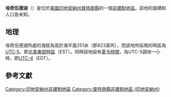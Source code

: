 {{noteTA
|G1=USState
|G2=地名
|G3=Unit
}}
{{Infobox settlement
|official_name            = 埃奇伍德湖
|native_name = Edgewood Lake
|settlement_type          = [[非建制地區|非建制地區]]
|image_skyline            = 
|imagesize                = 
|pushpin_map              = USA Indiana
|pushpin_label            = 埃奇伍德湖
|pushpin_label_position   = top
|pushpin_map_caption      = 埃奇伍德湖在印地安納州的位置
|subdivision_type         = [[世界政區索引|國家]]
|subdivision_type1        = [[美国州份|州份]]
|subdivision_type2        = [[印地安納州行政区划|縣]]
|subdivision_name         = [[美国|美国]]
|subdivision_name1        = [[印地安納州|印地安納州]]
|subdivision_name2        = [[普特南縣_(印地安納州)|普特南縣]]
|elevation_ft             = 823
|elevation_m              = 251
|area_total_km2           = 
|area_total_sq_mi         = 
|area_land_km2            = 
|area_land_sq_mi          = 
|area_water_km2           = 
|area_water_sq_mi         = 
|population_as_of         = 2010
|population_footnotes     = 
|population_total         = 
|population_metro         = 
|population_density_km2   = auto
|population_density_sq_mi = auto
|timezone                 = [[北美东部时区|北美东部时区]]
|utc_offset               = -5
|coordinates              = {{coord|39|38|22|N|86|47|57|W|display=inline,title}}
| coor_pinpoint           = 
| coordinates_footnotes   = 
|timezone_DST             = EDT
|utc_offset_DST           = -4
|postal_code_type         = [[美國郵區編號|郵區編號]]
|postal_code              = 46135
|area_code                = {{link-en|电话区号765|Area code 765|765}}
|blank_name = [[地名信息系统|GNIS ID]]
|blank_info = 434015<ref name="GNIS">{{cite gnis|434015|Edgewood Lake}}</ref>
}}
'''埃奇伍德湖'''（{{lang-en|Edgewood Lake}}）是位於[[美國|美國]][[印地安納州|印地安納州]][[普特南縣_(印地安納州)|普特南縣]]的一個[[非建制地區|非建制地區]]。該地的面積和人口皆未知。

== 地理 ==
埃奇伍德湖所處的海拔為高於海平面251米（即823英呎），而該地所採用的時區為[[UTC-5|UTC-5]]，即[[北美東部時區|北美東部時區]]（EST）。同時該地設有[[夏令時間|夏令時間]]，為UTC-5調快一小時，即[[UTC-4|UTC-4]]（EDT）。

== 參考文獻 ==
{{reflist}}

{{普特南縣 (印地安納州)}}

{{DEFAULTSORT:Edgewood Lake}}
[[Category:印地安納州非建制地區|Category:印地安納州非建制地區]]
[[Category:普特南縣非建制地區_(印地安納州)|Category:普特南縣非建制地區 (印地安納州)]]

{{Indiana-geo-stub}}